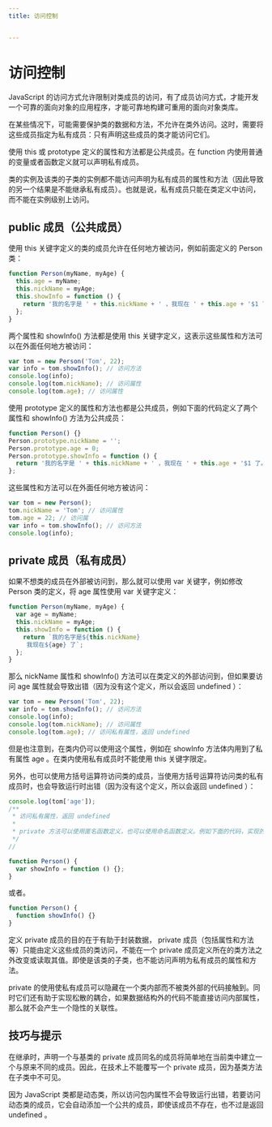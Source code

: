 ```yaml
---
title: 访问控制


---
```


# 访问控制

JavaScript 的访问方式允许限制对类成员的访问，有了成员访问方式，才能开发一个可靠的面向对象的应用程序，才能可靠地构建可重用的面向对象类库。

在某些情况下，可能需要保护类的数据和方法，不允许在类外访问。这时，需要将这些成员指定为私有成员：只有声明这些成员的类才能访问它们。

使用 this 或 prototype 定义的属性和方法都是公共成员。在 function 内使用普通的变量或者函数定义就可以声明私有成员。

类的实例及该类的子类的实例都不能访问声明为私有成员的属性和方法（因此导致的另一个结果是不能继承私有成员）。也就是说，私有成员只能在类定义中访问，而不能在实例级别上访问。

## public 成员（公共成员）

使用 this 关键字定义的类的成员允许在任何地方被访问，例如前面定义的 Person 类：

```js
function Person(myName, myAge) {
  this.age = myName;
  this.nickName = myAge;
  this.showInfo = function () {
    return '我的名字是 ' + this.nickName + ' ，我现在 ' + this.age + '$1 了。 ';
  };
}
```

两个属性和 showInfo() 方法都是使用 this 关键字定义，这表示这些属性和方法可以在外面任何地方被访问：

```js
var tom = new Person('Tom', 22);
var info = tom.showInfo(); // 访问方法
console.log(info);
console.log(tom.nickName); // 访问属性
console.log(tom.age); // 访问属性
```

使用 prototype 定义的属性和方法也都是公共成员，例如下面的代码定义了两个属性和 showInfo() 方法为公共成员：

```js
function Person() {}
Person.prototype.nickName = '';
Person.prototype.age = 0;
Person.prototype.showInfo = function () {
  return '我的名字是 ' + this.nickName + ' ，我现在 ' + this.age + '$1 了。 ';
};
```

这些属性和方法可以在外面任何地方被访问：

```js
var tom = new Person();
tom.nickName = 'Tom'; // 访问属性
tom.age = 22; // 访问属
var info = tom.showInfo(); // 访问方法
console.log(info);
```

## private 成员（私有成员）

如果不想类的成员在外部被访问到，那么就可以使用 var 关键字，例如修改 Person 类的定义，将 age 属性使用 var 关键字定义：

```js
function Person(myName, myAge) {
  var age = myName;
  this.nickName = myAge;
  this.showInfo = function () {
    return `我的名字是${this.nickName}
     我现在${age} 了`;
  };
}
```

那么 nickName 属性和 showInfo() 方法可以在类定义的外部访问到，但如果要访问 age 属性就会导致出错（因为没有这个定义，所以会返回 undefined ）：

```js
var tom = new Person('Tom', 22);
var info = tom.showInfo(); // 访问方法
console.log(info);
console.log(tom.nickName); // 访问属性
console.log(tom.age); // 访问私有属性，返回 undefined
```

但是也注意到，在类内仍可以使用这个属性，例如在 showInfo 方法体内用到了私有属性 age 。在类内使用私有成员时不能使用 this 关键字限定。

另外，也可以使用方括号运算符访问类的成员，当使用方括号运算符访问类的私有成员时，也会导致运行时出错（因为没有这个定义，所以会返回 undefined ）：

```js
console.log(tom['age']);
/**
 * 访问私有属性，返回 undefined
 *
 * private 方法可以使用匿名函数定义，也可以使用命名函数定义。例如下面的代码，实现的功能相同：
 */
//

function Person() {
  var showInfo = function () {};
}
```

或者。

```js
function Person() {
  function showInfo() {}
}
```

定义 private 成员的目的在于有助于封装数据， private 成员（包括属性和方法等）只能由定义这些成员的类访问，不能在一个 private
成员定义所在的类方法之外改变或读取其值。即使是该类的子类，也不能访问声明为私有成员的属性和方法。

private 的使用使私有成员可以隐藏在一个类内部而不被类外部的代码接触到。同时它们还有助于实现松散的耦合，如果数据结构外的代码不能直接访问内部属性，那么就不会产生一个隐性的关联性。

## 技巧与提示

在继承时，声明一个与基类的 private 成员同名的成员将简单地在当前类中建立一个与原来不同的成员。因此，在技术上不能覆写一个 private 成员，因为基类方法在子类中不可见。

因为 JavaScript 类都是动态类，所以访问包内属性不会导致运行出错，若要访问动态类的成员，它会自动添加一个公共的成员，即使该成员不存在，也不过是返回 undefined 。

            